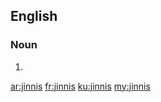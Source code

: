 ==English==

===Noun===
{{head|en|noun plural form}}

# {{plural of|jinni|lang=en}}

[[ar:jinnis]]
[[fr:jinnis]]
[[ku:jinnis]]
[[my:jinnis]]